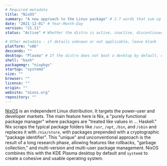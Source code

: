 ```yaml
---
# Required metadata
title: "NixOS"
summary: "A new approach to the Linux package" # 2-7 words that sum up the distribution
date: "2021-12-01" # Year-Month-Day
version: "21.11"
status: "Active" # Whether the distro is active, inactive, discontinued (still supported), or legacy (not supported)

# Other metadata - if details unknown or not applicable, leave blank
platform: "x86"
descends: ""
desktop: "Plasma" # If the distro does not boot a desktop by default, or doesn't ship one, leave 'desktop' blank
shell: "bash"
packagemgr: "nixpkgs"
startup: "systemd"
size: ""
browser: ""
licence: ""
origin: ""
website: "nixos.org"
repository: ""
---
```


[NixOS](https://nixos.org) is an independent Linux distribution. It targets the power-user and developer markets. The main feature here is Nix, a "purely functional package manager" where packages are "treated like values in ... Haskell." Nix scraps the typical package folders like `/usr`, `/opt`, `/bin`, and `/sbin` and replaces it with `/nix/store`, with packages prepended with a cryptographic "package identifier". This "unique" and unconventional approach is the result of a long research phase, allowing features like rollbacks, "garbage collection," and multi-version and multi-user package management. NixOS combines this with the KDE Plasma desktop by default and `systemd` to create a cohesive and usable operating system.
